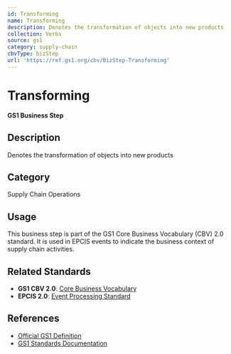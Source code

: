 ```yaml
---
id: Transforming
name: Transforming
description: Denotes the transformation of objects into new products
collection: Verbs
source: gs1
category: supply-chain
cbvType: bizStep
url: 'https://ref.gs1.org/cbv/BizStep-Transforming'
---
```

# Transforming

**GS1 Business Step**

## Description

Denotes the transformation of objects into new products

## Category

Supply Chain Operations

## Usage

This business step is part of the GS1 Core Business Vocabulary (CBV) 2.0 standard. It is used in EPCIS events to indicate the business context of supply chain activities.

## Related Standards

- **GS1 CBV 2.0**: [Core Business Vocabulary](https://ref.gs1.org/standards/cbv/)
- **EPCIS 2.0**: [Event Processing Standard](https://ref.gs1.org/standards/epcis/)

## References

- [Official GS1 Definition](https://ref.gs1.org/cbv/BizStep-Transforming)
- [GS1 Standards Documentation](https://www.gs1.org/standards)
